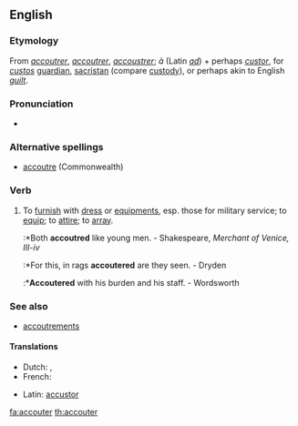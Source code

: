 ==English==

===Etymology===
From {{F.}} ''[[accoutrer]]'', {{OF.}} ''[[accoutrer]]'', ''[[accoustrer]]''; ''à'' (Latin ''[[ad]]'') + perhaps {{LL.}} ''[[custor]]'', for ''[[custos]]'' [[guardian]], [[sacristan]] (compare [[custody]]), or perhaps akin to English ''[[guilt]]''.

===Pronunciation===
*{{IPA|/əˈkuːtə/}}

===Alternative spellings===
*[[accoutre]] (Commonwealth)

===Verb===
{{en-verb}}
#  {{transitive}} To [[furnish]] with [[dress]] or [[equipment]]s, esp. those for military service; to [[equip]]; to [[attire]]; to [[array]].
#:*Both '''accoutred''' like young men. - Shakespeare, ''Merchant of Venice, III-iv''
#:*For this, in rags '''accoutered''' are they seen. - Dryden
#:*'''Accoutered''' with his burden and his staff. - Wordsworth

===See also===
*[[accoutrements]]

====Translations====
{{top}}
* Dutch: {{t+|nl|voorzien}}, {{t|nl|uitdossen}}
* French: {{t+|fr|accoutrer}}
{{mid}}
* Latin: [[accustor]]
{{bottom}}

[[fa:accouter]]
[[th:accouter]]